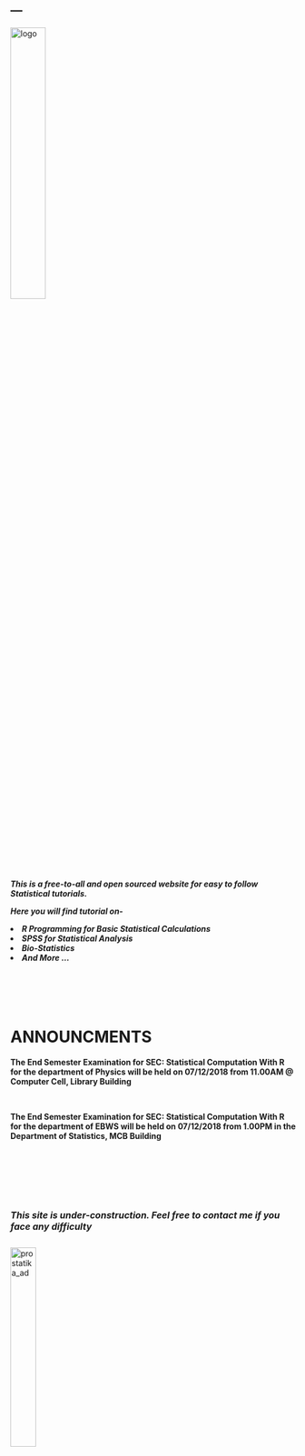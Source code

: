 ---
---


<!-- Calling the CSS -->

<link rel="stylesheet" href="mystyle.css" type="text/css">

<!-- Website Logo -->
<div class="banner">
<a href="index.html">
  <img src="images/logo.png" alt="logo"  style="width:35%;">
</a>
</div>


<!-- R Tutorial banner -->
<!-- <div class="banner1"> -->
 <!-- <img src="images/R-studio.png" alt="R tutorial" > -->
 <!--  <a href="what_is_r.html"> -->
 <!--    <button>R Tutorial </button> -->
 <!--  </a> -->
<!-- </div> -->



<br>
<br>
<br>
<br>
<br>
<br>


<div class="intro">

<h5>
_This is a free-to-all and open sourced website for easy to follow Statistical tutorials._

Here you will find tutorial on-

<li>R Programming for Basic Statistical Calculations</li>

<li>SPSS for Statistical Analysis</li>

<li>Bio-Statistics</li>

<li>And More ... </li>

</h5>
</font>
</div>

<br/>
<br/>
<br/>

<div class="notice">
  <h1>ANNOUNCMENTS</h1>
  <p>**The End Semester Examination for SEC: Statistical Computation With R for the department of Physics will be held on 07/12/2018 from 11.00AM @ Computer Cell, Library Building**</p>
  <br>
  <p>**The End Semester Examination for SEC: Statistical Computation With R for the department of EBWS will be held on 07/12/2018 from 1.00PM in the Department of Statistics, MCB Building**</p>
</div>

<br>
<br>
<br>
<br>
<br>

<span>
<font size="3">
<h5>
_This site is under-construction. Feel free to contact me if you face any difficulty_
</h5>
</font>
</span>



<a href="https://www.facebook.com/ProStatikaGuwahati/">
  <img src="images/prostat_banner.jpg" alt="prostatika_ad"  style="width:30%;">
</a>
